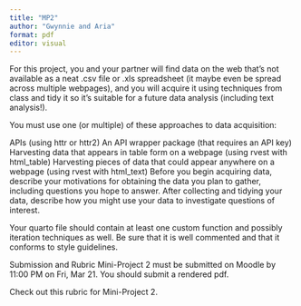 ```yaml
---
title: "MP2"
author: "Gwynnie and Aria"
format: pdf
editor: visual
---
```


For this project, you and your partner will find data on the web that’s not available as a neat .csv file or .xls spreadsheet (it maybe even be spread across multiple webpages), and you will acquire it using techniques from class and tidy it so it’s suitable for a future data analysis (including text analysis!).

You must use one (or multiple) of these approaches to data acquisition:

APIs (using httr or httr2)
An API wrapper package (that requires an API key)
Harvesting data that appears in table form on a webpage (using rvest with html_table)
Harvesting pieces of data that could appear anywhere on a webpage (using rvest with html_text)
Before you begin acquiring data, describe your motivations for obtaining the data you plan to gather, including questions you hope to answer. After collecting and tidying your data, describe how you might use your data to investigate questions of interest.

Your quarto file should contain at least one custom function and possibly iteration techniques as well. Be sure that it is well commented and that it conforms to style guidelines.

Submission and Rubric
Mini-Project 2 must be submitted on Moodle by 11:00 PM on Fri, Mar 21. You should submit a rendered pdf.

Check out this rubric for Mini-Project 2.